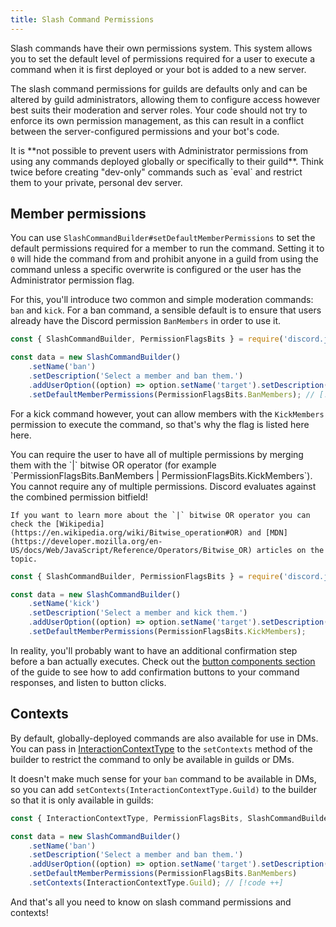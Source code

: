 ```yaml
---
title: Slash Command Permissions
---
```


Slash commands have their own permissions system. This system allows you to set the default level of permissions required for a user to execute a command when it is first deployed or your bot is added to a new server.

The slash command permissions for guilds are defaults only and can be altered by guild administrators, allowing them to configure access however best suits their moderation and server roles. Your code should not try to enforce its own permission management, as this can result in a conflict between the server-configured permissions and your bot's code.

<Callout type="warn">
	It is **not possible to prevent users with Administrator permissions from using any commands deployed globally or
	specifically to their guild**. Think twice before creating "dev-only" commands such as `eval` and restrict them to
	your private, personal dev server.
</Callout>

## Member permissions

You can use `SlashCommandBuilder#setDefaultMemberPermissions` to set the default permissions required for a member to run the command. Setting it to `0` will hide the command from and prohibit anyone in a guild from using the command unless a specific overwrite is configured or the user has the Administrator permission flag.

For this, you'll introduce two common and simple moderation commands: `ban` and `kick`. For a ban command, a sensible default is to ensure that users already have the Discord permission `BanMembers` in order to use it.

```js title="commands/moderation/ban.js"
const { SlashCommandBuilder, PermissionFlagsBits } = require('discord.js');

const data = new SlashCommandBuilder()
	.setName('ban')
	.setDescription('Select a member and ban them.')
	.addUserOption((option) => option.setName('target').setDescription('The member to ban').setRequired(true))
	.setDefaultMemberPermissions(PermissionFlagsBits.BanMembers); // [!code ++]
```

For a kick command however, yout can allow members with the `KickMembers` permission to execute the command, so that's why the flag is listed here here.

<Callout>
	You can require the user to have all of multiple permissions by merging them with the `|` bitwise OR operator (for example `PermissionFlagsBits.BanMembers | PermissionFlagsBits.KickMembers`).
	You cannot require any of multiple permissions. Discord evaluates against the combined permission bitfield!

    If you want to learn more about the `|` bitwise OR operator you can check the [Wikipedia](https://en.wikipedia.org/wiki/Bitwise_operation#OR) and [MDN](https://developer.mozilla.org/en-US/docs/Web/JavaScript/Reference/Operators/Bitwise_OR) articles on the topic.

</Callout>

```js title="commands/moderation/kick.js"
const { SlashCommandBuilder, PermissionFlagsBits } = require('discord.js');

const data = new SlashCommandBuilder()
	.setName('kick')
	.setDescription('Select a member and kick them.')
	.addUserOption((option) => option.setName('target').setDescription('The member to kick').setRequired(true))
	.setDefaultMemberPermissions(PermissionFlagsBits.KickMembers);
```

In reality, you'll probably want to have an additional confirmation step before a ban actually executes. Check out the [button components section](../interactive-components/buttons) of the guide to see how to add confirmation buttons to your command responses, and listen to button clicks.

## Contexts

By default, globally-deployed commands are also available for use in DMs. You can pass in [InteractionContextType](https://discord-api-types.dev/api/discord-api-types-v10/enum/InteractionContextType) to the `setContexts` method of the builder to restrict the command to only be available in guilds or DMs.

It doesn't make much sense for your `ban` command to be available in DMs, so you can add `setContexts(InteractionContextType.Guild)` to the builder so that it is only available in guilds:

```js title="commands/moderation/ban.js"
const { InteractionContextType, PermissionFlagsBits, SlashCommandBuilder } = require('discord.js');

const data = new SlashCommandBuilder()
	.setName('ban')
	.setDescription('Select a member and ban them.')
	.addUserOption((option) => option.setName('target').setDescription('The member to ban').setRequired(true))
	.setDefaultMemberPermissions(PermissionFlagsBits.BanMembers)
	.setContexts(InteractionContextType.Guild); // [!code ++]
```

And that's all you need to know on slash command permissions and contexts!
